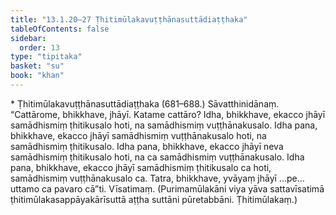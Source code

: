 ```yaml
---
title: "13.1.20–27 Ṭhitimūlakavuṭṭhānasuttādiaṭṭhaka"
tableOfContents: false
sidebar:
  order: 13
type: "tipitaka"
basket: "su"
book: "khan"
---
```



<DynamicBreadcrumb />

<Paragraph type="center" book="khan">
* Ṭhitimūlakavuṭṭhānasuttādiaṭṭhaka
</Paragraph>

<Paragraph type="center" book="khan">
(681–688.)
</Paragraph>

<Paragraph number="1320" book="khan">
Sāvatthinidānaṃ. “Cattārome, bhikkhave, jhāyī. Katame cattāro? Idha, bhikkhave, ekacco jhāyī samādhismiṃ ṭhitikusalo hoti, na samādhismiṃ vuṭṭhānakusalo. Idha pana, bhikkhave, ekacco jhāyī samādhismiṃ vuṭṭhānakusalo hoti, na samādhismiṃ ṭhitikusalo. Idha pana, bhikkhave, ekacco jhāyī neva samādhismiṃ ṭhitikusalo hoti, na ca samādhismiṃ vuṭṭhānakusalo. Idha pana, bhikkhave, ekacco jhāyī samādhismiṃ ṭhitikusalo ca hoti, samādhismiṃ vuṭṭhānakusalo ca. Tatra, bhikkhave, yvāyaṃ jhāyī …pe…  uttamo ca pavaro cā”ti.

</Paragraph>

<Paragraph number="1321" type="center" book="khan">
Vīsatimaṃ.



</Paragraph>

<Paragraph number="1322" book="khan">
(Purimamūlakāni viya yāva sattavīsatimā ṭhitimūlakasappāyakārīsuttā aṭṭha suttāni pūretabbāni. Ṭhitimūlakaṃ.)
</Paragraph>
